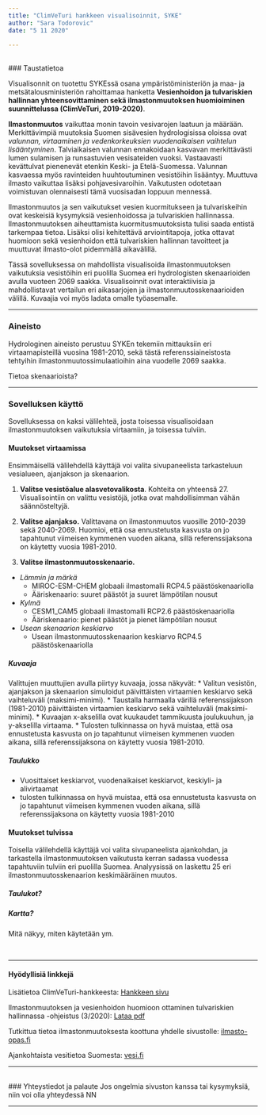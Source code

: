 ```yaml
---
title: "ClimVeTuri hankkeen visualisoinnit, SYKE"
author: "Sara Todorovic"
date: "5 11 2020"

---
```

<br>
### Taustatietoa 

Visualisonnit on tuotettu SYKEssä osana ympäristöministeriön ja maa- ja metsätalousministeriön rahoittamaa hanketta **Vesienhoidon ja tulvariskien hallinnan yhteensovittaminen sekä ilmastonmuutoksen huomioiminen suunnittelussa (ClimVeTuri, 2019-2020)**.

**Ilmastonmuutos** vaikuttaa monin tavoin vesivarojen laatuun ja määrään. Merkittävimpiä muutoksia Suomen sisävesien hydrologisissa oloissa ovat _valunnan, virtaaminen ja vedenkorkeuksien vuodenaikaisen vaihtelun lisääntyminen_. Talviaikaisen valunnan ennakoidaan kasvavan merkittävästi lumen sulamisen ja runsastuvien vesisateiden vuoksi. Vastaavasti kevättulvat pienenevät etenkin Keski- ja Etelä-Suomessa. Valunnan kasvaessa myös ravinteiden huuhtoutuminen vesistöihin lisääntyy. Muuttuva ilmasto vaikuttaa lisäksi pohjavesivaroihin. Vaikutusten odotetaan voimistuvan olennaisesti tämä vuosisadan loppuun mennessä.

Ilmastonmuutos ja sen vaikutukset vesien kuormitukseen ja tulvariskeihin ovat keskeisiä kysymyksiä vesienhoidossa ja tulvariskien hallinnassa. Ilmastonmuutoksen aiheuttamista kuormitusmuutoksista tulisi saada entistä tarkempaa tietoa. Lisäksi olisi kehitettävä arviointitapoja, jotka ottavat huomioon sekä vesienhoidon että tulvariskien hallinnan tavoitteet ja muuttuvat ilmasto-olot pidemmällä aikavälillä.

Tässä sovelluksessa on mahdollista visualisoida ilmastonmuutoksen vaikutuksia vesistöihin eri puolilla Suomea eri hydrologisten skenaarioiden avulla vuoteen 2069 saakka. Visualisoinnit ovat interaktiivisia ja  mahdollistavat vertailun eri aikasarjojen ja ilmastonmuutosskenaarioiden välillä. Kuvaajia voi myös ladata omalle työasemalle.

***

### Aineisto
Hydrologinen aineisto perustuu SYKEn tekemiin mittauksiin eri virtaamapisteillä vuosina 1981-2010, sekä tästä referenssiaineistosta tehtyihin ilmastonmuutossimulaatioihin aina vuodelle 2069 saakka.

Tietoa skenaarioista?

***

### Sovelluksen käyttö

Sovelluksessa on kaksi välilehteä, josta toisessa visualisoidaan ilmastonmuutoksen vaikutuksia virtaamiin, ja toisessa tulviin.  

#### Muutokset virtaamissa
Ensimmäisellä välilehdellä käyttäjä voi valita sivupaneelista tarkasteluun vesialueen, ajanjakson ja skenaarion.  

1. **Valitse vesistöalue alasvetovalikosta**. Kohteita on yhteensä 27. Visualisointiin on valittu vesistöjä, jotka ovat mahdollisimman vähän säännösteltyjä.  

2. **Valitse ajanjakso.** Valittavana on ilmastonmuutos vuosille 2010-2039 sekä 2040-2069. Huomioi, että osa ennustetusta kasvusta  on jo tapahtunut viimeisen kymmenen vuoden aikana, sillä referenssijaksona on käytetty vuosia 1981-2010.  

3. **Valitse ilmastonmuutosskenaario.**

* *Lämmin ja märkä*
  + MIROC-ESM-CHEM globaali ilmastomalli RCP4.5 päästöskenaariolla
  + Ääriskenaario: suuret päästöt ja suuret lämpötilan nousut  
* *Kylmä*
  + CESM1_CAM5 globaali ilmastomalli RCP2.6 päästöskenaariolla
  + Ääriskenaario: pienet päästöt ja pienet lämpötilan nousut  
* *Usean skenaarion keskiarvo*
  + Usean ilmastonmuutosskenaarion keskiarvo RCP4.5 päästöskenaariolla  

##### **Kuvaaja**
Valittujen muuttujien avulla piirtyy kuvaaja, jossa näkyvät:
* Valitun vesistön, ajanjakson ja skenaarion simuloidut päivittäisten virtaamien keskiarvo sekä vaihteluväli (maksimi-minimi).
* Taustalla harmaalla värillä referenssijakson (1981-2010) päivittäisten virtaamien keskiarvo sekä vaihteluväli (maksimi-minimi).
* Kuvaajan x-akselilla ovat kuukaudet tammikuusta joulukuuhun, ja y-akselilla virtaama.
* Tulosten tulkinnassa on hyvä muistaa, että osa ennustetusta kasvusta  on jo tapahtunut viimeisen kymmenen vuoden aikana, sillä referenssijaksona on käytetty vuosia 1981-2010.


##### **Taulukko**
* Vuosittaiset keskiarvot, vuodenaikaiset keskiarvot, keskiyli- ja alivirtaamat 
* tulosten tulkinnassa on hyvä muistaa, että osa ennustetusta kasvusta  on jo tapahtunut viimeisen kymmenen vuoden aikana, sillä referenssijaksona on käytetty vuosia 1981-2010


#### Muutokset tulvissa
Toisella välilehdellä käyttäjä voi valita sivupaneelista ajankohdan, ja tarkastella ilmastonmuutoksen vaikutusta kerran sadassa vuodessa tapahtuviin tulviin eri puolilla Suomea. Analyysissä on laskettu 25 eri ilmastonmuutosskenaarion keskimääräinen muutos.  


##### **Taulukot?**  


##### **Kartta?**
Mitä näkyy, miten käytetään ym.

<br>

***

#### Hyödyllisiä linkkejä  

Lisätietoa ClimVeTuri-hankkeesta: <a href="https://www.syke.fi/fi-FI/Tutkimus__kehittaminen/Tutkimus_ja_kehittamishankkeet/Hankkeet/ClimVeTuri/Vesienhoidon_ja_tulvariskien_hallinnan_y(49676)" target="_blank">Hankkeen sivu</a>  

Ilmastonmuutoksen ja vesienhoidon huomioon ottaminen tulvariskien hallinnassa -ohjeistus (3/2020): <a href="https://www.ymparisto.fi/download/noname/%7BBBDABB7C-C44B-45B6-BDAE-BECF7DD05087%7D/157142" target="_blank">Lataa pdf</a>  

Tutkittua tietoa ilmastonmuutoksesta koottuna yhdelle sivustolle: <a href="https://ilmasto-opas.fi/fi/" target="_blank">ilmasto-opas.fi</a>  

Ajankohtaista vesitietoa Suomesta: <a href="https://www.vesi.fi/" target="_blank">vesi.fi</a>  




***
<br>
### Yhteystiedot ja palaute
Jos ongelmia sivuston kanssa tai kysymyksiä, niin voi olla yhteydessä NN
<br>

***


